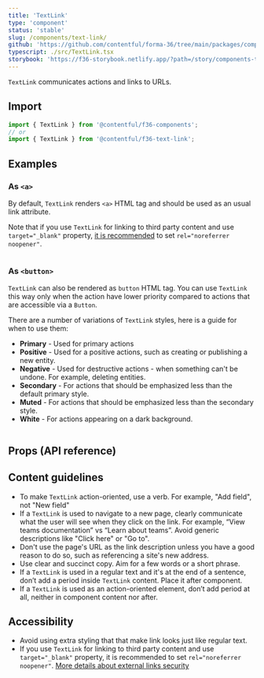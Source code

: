 ```yaml
---
title: 'TextLink'
type: 'component'
status: 'stable'
slug: /components/text-link/
github: 'https://github.com/contentful/forma-36/tree/main/packages/components/text-link'
typescript: ./src/TextLink.tsx
storybook: 'https://f36-storybook.netlify.app/?path=/story/components-textlink--basic'
---
```


`TextLink` communicates actions and links to URLs.

## Import

```jsx static=true
import { TextLink } from '@contentful/f36-components';
// or
import { TextLink } from '@contentful/f36-text-link';
```

## Examples

### As `<a>`

By default, `TextLink` renders `<a>` HTML tag and should be used as an usual link attribute.

Note that if you use `TextLink` for linking to third party content and use `target="_blank"` property, [it is recommended](https://web.dev/external-anchors-use-rel-noopener/) to set `rel="noreferrer noopener"`.

```jsx file=examples/TextLinkBasicExample.tsx

```

### As `<button>`

`TextLink` can also be rendered as `button` HTML tag. You can use `TextLink` this way only when the action have lower priority compared to actions that are accessible via a `Button`.

There are a number of variations of `TextLink` styles, here is a guide for when to use them:

- **Primary** - Used for primary actions
- **Positive** - Used for a positive actions, such as creating or publishing a new entity.
- **Negative** - Used for destructive actions - when something can't be undone. For example, deleting entities.
- **Secondary** - For actions that should be emphasized less than the default primary style.
- **Muted** - For actions that should be emphasized less than the secondary style.
- **White** - For actions appearing on a dark background.

```jsx file=examples/TextLinkAsButtonExample.tsx

```

## Props (API reference)

<PropsTable of="TextLink" />

## Content guidelines

- To make `TextLink` action-oriented, use a verb. For example, "Add field", not "New field"
- If a `TextLink` is used to navigate to a new page, clearly communicate what the user will see when they click on the link. For example, “View teams documentation” vs “Learn about teams”. Avoid generic descriptions like "Click here" or "Go to".
- Don't use the page's URL as the link description unless you have a good reason to do so, such as referencing a site's new address.
- Use clear and succinct copy. Aim for a few words or a short phrase.
- If a `TextLink` is used in a regular text and it's at the end of a sentence, don’t add a period inside `TextLink` content. Place it after component.
- If a `TextLink` is used as an action-oriented element, don’t add period at all, neither in component content nor after.

## Accessibility

- Avoid using extra styling that that make link looks just like regular text.
- If you use `TextLink` for linking to third party content and use `target="_blank"` property, it is recommended to set `rel="noreferrer noopener"`. [More details about external links security](https://web.dev/external-anchors-use-rel-noopener/)
